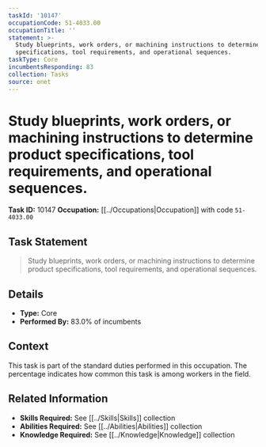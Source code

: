 ```yaml
---
taskId: '10147'
occupationCode: 51-4033.00
occupationTitle: ''
statement: >-
  Study blueprints, work orders, or machining instructions to determine product
  specifications, tool requirements, and operational sequences.
taskType: Core
incumbentsResponding: 83
collection: Tasks
source: onet
---
```

# Study blueprints, work orders, or machining instructions to determine product specifications, tool requirements, and operational sequences.

**Task ID:** 10147
**Occupation:** [[../Occupations|Occupation]] with code `51-4033.00`

## Task Statement

> Study blueprints, work orders, or machining instructions to determine product specifications, tool requirements, and operational sequences.

## Details

- **Type:** Core
- **Performed By:** 83.0% of incumbents

## Context

This task is part of the standard duties performed in this occupation. The percentage indicates how common this task is among workers in the field.

## Related Information

- **Skills Required:** See [[../Skills|Skills]] collection
- **Abilities Required:** See [[../Abilities|Abilities]] collection
- **Knowledge Required:** See [[../Knowledge|Knowledge]] collection
